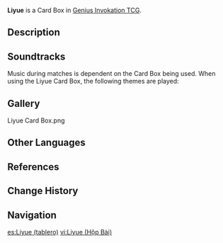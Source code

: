 {{About|the Card Box|the region|Liyue}}
{{Item Infobox
|title        = Liyue
|id           = 339501
|image        = Item Liyue Card Box.png
|type         = Card Boxes
|quality      = 3
|description  = A small table used as an arena in [[Genius Invokation TCG]] matches. It normally resembles an elevated box a bit more. Some players will place their [[Casket of Tomes]] inside to better carry both around, and once opened up, the various exquisitely built arenas of differing types and styles are then revealed as stages for the duels to come.
|source1      = [[Player Level]] 3 Reward
}}
'''Liyue''' is a Card Box in [[Genius Invokation TCG]].

==Description==
{{Description|As eternal as the moon, as long-lasting as the rising sun.<br>By earth and hill and bedrock shall all things prosper.|Deck Design Settings Menu}}

==Soundtracks==
Music during matches is dependent on the Card Box being used. When using the Liyue Card Box, the following themes are played:
{{Soundtracks by Category Table|type=special_displayed}}

==Gallery==
<gallery>
Liyue Card Box.png
</gallery>

==Other Languages==
{{Other Languages|Liyue}}

==References==
{{Reflist}}

==Change History==
{{Change History|3.3}}

==Navigation==
{{Genius Invokation TCG Navbox|Card Accessory}}

[[es:Liyue (tablero)]]
[[vi:Liyue (Hộp Bài)]]